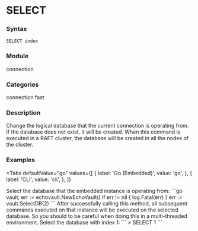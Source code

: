 
# SELECT

### Syntax
```
SELECT index
```

### Module
<span className="acl-category">connection</span>

### Categories 
<span className="acl-category">connection</span>
<span className="acl-category">fast</span>

### Description
Change the logical database that the current connection is operating from.
If the database does not exist, it will be created.
When this command is executed in a RAFT cluster, the database will be created in all the nodes of the cluster.

### Examples

<Tabs
  defaultValue="go"
  values={[
    { label: 'Go (Embedded)', value: 'go', },
    { label: 'CLI', value: 'cli', },
  ]}
>
  <TabItem value="go">
  Select the database that the embedded instance is operating from:
  ```go
  vault, err := echovault.NewEchoVault()
  if err != nil {
    log.Fatal(err)
  }	
  err := vault.SelectDB(2)
  ```
  After successfully calling this method, all subsequent commands executed on that instance 
  will be executed on the selected database. So you should to be careful when doing this in a multi-threaded environment.
  </TabItem>
  <TabItem value="cli">
  Select the database with index 1:
  ```
  > SELECT 1
  ```
  </TabItem>
</Tabs> 